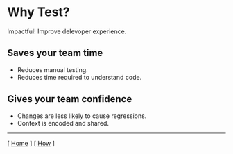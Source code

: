 # Why Test?

Impactful! Improve delevoper experience.

## Saves your team time

- Reduces manual testing.
- Reduces time required to understand code.

## Gives your team confidence

- Changes are less likely to cause regressions.
- Context is encoded and shared.

---

[ [Home](/) ] [ [How](/how) ]

